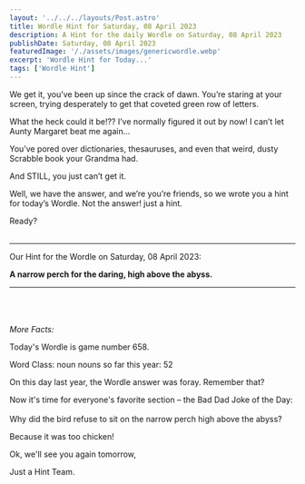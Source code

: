 ```yaml
---
layout: '../../../layouts/Post.astro'
title: Wordle Hint for Saturday, 08 April 2023
description: A Hint for the daily Wordle on Saturday, 08 April 2023
publishDate: Saturday, 08 April 2023
featuredImage: '/./assets/images/genericwordle.webp'
excerpt: 'Wordle Hint for Today...'
tags: ['Wordle Hint']
---
```


We get it, you’ve been up since the crack of dawn. You’re staring at your screen, trying desperately to get that coveted green row of letters. 

What the heck could it be!??
I’ve normally figured it out by now!
I can’t let Aunty Margaret beat me again… 

You’ve pored over dictionaries, thesauruses, and even that weird, dusty Scrabble book your Grandma had.

And STILL, you just can’t get it. 

Well, we have the answer, and we’re you’re friends, so we wrote you a hint for today’s Wordle.
Not the answer! just a hint. 

Ready?<br /><br />

----

Our Hint for the Wordle on Saturday, 08 April 2023:

**A narrow perch for the daring, high above the abyss.** 


----

<br /><br /><br />*More Facts:*

Today's Wordle is game number 658.

Word Class: noun nouns so far this year: 52 

On this day last year, the Wordle answer was foray. Remember that? 

Now it's time for everyone's favorite section – the Bad Dad Joke of the Day:<br /><br />Why did the bird refuse to sit on the narrow perch high above the abyss?

Because it was too chicken! 

Ok, we'll see you again tomorrow, 

Just a Hint Team.